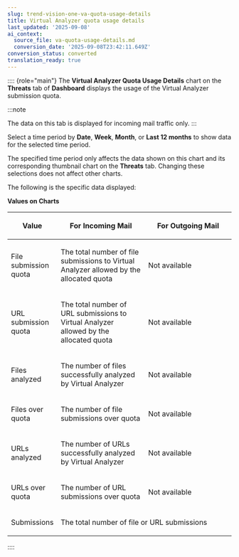 ```yaml
---
slug: trend-vision-one-va-quota-usage-details
title: Virtual Analyzer quota usage details
last_updated: '2025-09-08'
ai_context:
  source_file: va-quota-usage-details.md
  conversion_date: '2025-09-08T23:42:11.649Z'
conversion_status: converted
translation_ready: true
---
```


:::: {role="main"}
The **Virtual Analyzer Quota Usage Details** chart on the **Threats** tab of **Dashboard** displays the usage of the Virtual Analyzer submission quota.

:::note

The data on this tab is displayed for incoming mail traffic only.
:::

Select a time period by **Date**, **Week**, **Month**, or **Last 12 months** to show data for the selected time period.

The specified time period only affects the data shown on this chart and its corresponding thumbnail chart on the **Threats** tab. Changing these selections does not affect other charts.

The following is the specific data displayed:

**Values on Charts**

<table>
<colgroup>
<col style="width: 20%" />
<col style="width: 40%" />
<col style="width: 40%" />
</colgroup>
<thead>
<tr>
<th><p>Value</p></th>
<th><p>For Incoming Mail</p></th>
<th><p>For Outgoing Mail</p></th>
</tr>
</thead>
<tbody>
<tr>
<td><p>File submission quota</p></td>
<td><p>The total number of file submissions to Virtual Analyzer allowed by the allocated quota</p></td>
<td><p>Not available</p></td>
</tr>
<tr>
<td><p>URL submission quota</p></td>
<td><p>The total number of URL submissions to Virtual Analyzer allowed by the allocated quota</p></td>
<td><p>Not available</p></td>
</tr>
<tr>
<td><p>Files analyzed</p></td>
<td><p>The number of files successfully analyzed by Virtual Analyzer</p></td>
<td><p>Not available</p></td>
</tr>
<tr>
<td><p>Files over quota</p></td>
<td><p>The number of file submissions over quota</p></td>
<td><p>Not available</p></td>
</tr>
<tr>
<td><p>URLs analyzed</p></td>
<td><p>The number of URLs successfully analyzed by Virtual Analyzer</p></td>
<td><p>Not available</p></td>
</tr>
<tr>
<td><p>URLs over quota</p></td>
<td><p>The number of URL submissions over quota</p></td>
<td><p>Not available</p></td>
</tr>
<tr>
<td><p>Submissions</p></td>
<td colspan="2"><p>The total number of file or URL submissions</p></td>
</tr>
</tbody>
</table>
::::
